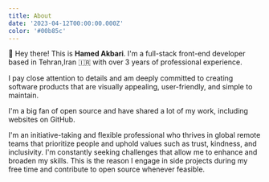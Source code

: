 ```yaml
---
title: About
date: '2023-04-12T00:00:00.000Z'
color: '#00b85c'
---
```


👋 Hey there! This is **Hamed Akbari**. I'm a full-stack front-end developer based in Tehran,Iran 🇮🇷 with over 3 years of professional experience.

I pay close attention to details and am deeply committed to creating software products that are visually appealing, user-friendly, and simple to maintain.

I'm a big fan of open source and have shared a lot of my work, including websites on GitHub.

I'm an initiative-taking and flexible professional who thrives in global remote teams that prioritize people and uphold values such as trust, kindness, and inclusivity. I'm constantly seeking challenges that allow me to enhance and broaden my skills. This is the reason I engage in side projects during my free time and contribute to open source whenever feasible.
